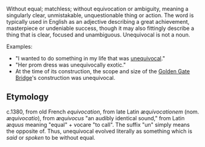 {{wiktionary}}
Without equal; matchless; without equivocation or ambiguity, meaning a singularly clear, unmistakable, unquestionable thing or action. The word is typically used in English as an adjective describing a great achievement, masterpiece or undeniable success, though it may also fittingly describe a thing that is clear, focused and unambiguous. Unequivocal is not a noun.

Examples:
* "I wanted to do something in my life that was [[unequivocal]]."
* "Her prom dress was unequivocally exotic."
* At the time of its construction, the scope and size of the [[Golden Gate Bridge]]'s construction was unequivocal.


== Etymology ==

c.1380, from old French ''equivocation'', from late Latin ''æquivocationem'' (nom. ''æquivocatio''), from ''æquivocus'' "an audibly identical sound," from Latin ''æquus'' meaning "equal" + vocare "to call". The suffix "un" simply means the opposite of. Thus, unequivocal evolved literally as something which is ''said'' or ''spoken'' to be without equal.
